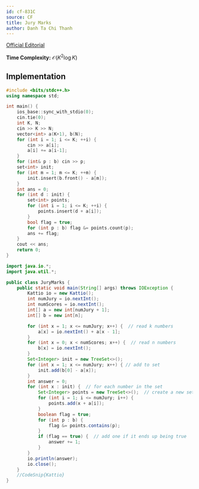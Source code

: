 ```yaml
---
id: cf-831C
source: CF
title: Jury Marks
author: Danh Ta Chi Thanh
---
```


[Official Editorial](https://codeforces.com/blog/entry/53302)

**Time Complexity:** $\mathcal{O}(K^2 \log K)$

<LanguageSection>

<CPPSection>

## Implementation

```cpp
#include <bits/stdc++.h>
using namespace std;

int main() {
	ios_base::sync_with_stdio(0);
	cin.tie(0);
	int K, N;
	cin >> K >> N;
	vector<int> a(K+1), b(N);
	for (int i = 1; i <= K; ++i) {
		cin >> a[i];
		a[i] += a[i-1];
	}
	for (int& p : b) cin >> p;
	set<int> init;
	for (int m = 1; m <= K; ++m) {
		init.insert(b.front() - a[m]);
	}
	int ans = 0;
	for (int d : init) {
		set<int> points;
		for (int i = 1; i <= K; ++i) {
			points.insert(d + a[i]);
		}
		bool flag = true;
		for (int p : b) flag &= points.count(p);
		ans += flag;
	}
	cout << ans;
	return 0;
}
```

</CPPSection>
	
<JavaSection>
	
```java
import java.io.*;
import java.util.*;

public class JuryMarks {
	public static void main(String[] args) throws IOException {
		Kattio io = new Kattio();
		int numJury = io.nextInt();
		int numScores = io.nextInt();
		int[] a = new int[numJury + 1];
		int[] b = new int[n];

		for (int x = 1; x <= numJury; x++) {  // read k numbers
			a[x] = io.nextInt() + a[x - 1];
		}
		for (int x = 0; x < numScores; x++) {  // read n numbers
			b[x] = io.nextInt();
		}
		Set<Integer> init = new TreeSet<>();
		for (int x = 1; x <= numJury; x++) { // add to set
			init.add(b[0] - a[x]);
		}
		int answer = 0;
		for (int x : init) {  // for each number in the set
			Set<Integer> points = new TreeSet<>();  // create a new set
			for (int i = 1; i <= numJury; i++) {
				points.add(x + a[i]);
			}
			boolean flag = true;
			for (int p : b) {
				flag &= points.contains(p);
			}
			if (flag == true) {  // add one if it ends up being true
				answer += 1;
			}
		}
		io.println(answer);
		io.close();
	}
	//CodeSnip{Kattio}
}
```
	
</JavaSection>

</LanguageSection>
